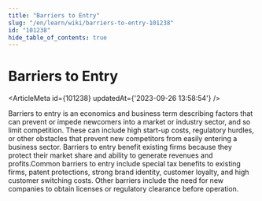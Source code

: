 ```yaml
---
title: "Barriers to Entry"
slug: "/en/learn/wiki/barriers-to-entry-101238"
id: "101238"
hide_table_of_contents: true
---
```



# Barriers to Entry

<ArticleMeta id={101238} updatedAt={'2023-09-26 13:58:54'} />
<div className='border-solid border-b border-t-0 my-4 border-[var(--ifm-color-gray-300)]' />

Barriers to entry is an economics and business term describing factors that can prevent or impede newcomers into a market or industry sector, and so limit competition. These can include high start-up costs, regulatory hurdles, or other obstacles that prevent new competitors from easily entering a business sector. Barriers to entry benefit existing firms because they protect their market share and ability to generate revenues and profits.Common barriers to entry include special tax benefits to existing firms, patent protections, strong brand identity, customer loyalty, and high customer switching costs. Other barriers include the need for new companies to obtain licenses or regulatory clearance before operation.
